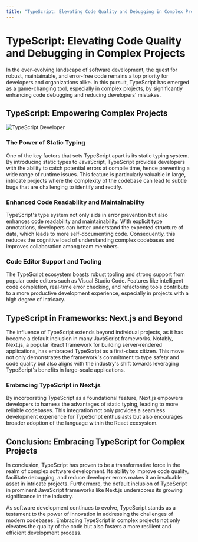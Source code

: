 ```yaml
---
title: "TypeScript: Elevating Code Quality and Debugging in Complex Projects"
---
```


# TypeScript: Elevating Code Quality and Debugging in Complex Projects

In the ever-evolving landscape of software development, the quest for robust, maintainable, and error-free code remains a top priority for developers and organizations alike. In this pursuit, TypeScript has emerged as a game-changing tool, especially in complex projects, by significantly enhancing code debugging and reducing developers' mistakes.

## TypeScript: Empowering Complex Projects

![TypeScript Developer](./assets/typescript.jpeg)

### The Power of Static Typing

One of the key factors that sets TypeScript apart is its static typing system. By introducing static types to JavaScript, TypeScript provides developers with the ability to catch potential errors at compile time, hence preventing a wide range of runtime issues. This feature is particularly valuable in large, intricate projects where the complexity of the codebase can lead to subtle bugs that are challenging to identify and rectify.

### Enhanced Code Readability and Maintainability

TypeScript's type system not only aids in error prevention but also enhances code readability and maintainability. With explicit type annotations, developers can better understand the expected structure of data, which leads to more self-documenting code. Consequently, this reduces the cognitive load of understanding complex codebases and improves collaboration among team members.

### Code Editor Support and Tooling

The TypeScript ecosystem boasts robust tooling and strong support from popular code editors such as Visual Studio Code. Features like intelligent code completion, real-time error checking, and refactoring tools contribute to a more productive development experience, especially in projects with a high degree of intricacy.

## TypeScript in Frameworks: Next.js and Beyond

The influence of TypeScript extends beyond individual projects, as it has become a default inclusion in many JavaScript frameworks. Notably, Next.js, a popular React framework for building server-rendered applications, has embraced TypeScript as a first-class citizen. This move not only demonstrates the framework's commitment to type safety and code quality but also aligns with the industry's shift towards leveraging TypeScript's benefits in large-scale applications.

### Embracing TypeScript in Next.js

By incorporating TypeScript as a foundational feature, Next.js empowers developers to harness the advantages of static typing, leading to more reliable codebases. This integration not only provides a seamless development experience for TypeScript enthusiasts but also encourages broader adoption of the language within the React ecosystem.

## Conclusion: Embracing TypeScript for Complex Projects

In conclusion, TypeScript has proven to be a transformative force in the realm of complex software development. Its ability to improve code quality, facilitate debugging, and reduce developer errors makes it an invaluable asset in intricate projects. Furthermore, the default inclusion of TypeScript in prominent JavaScript frameworks like Next.js underscores its growing significance in the industry.

As software development continues to evolve, TypeScript stands as a testament to the power of innovation in addressing the challenges of modern codebases. Embracing TypeScript in complex projects not only elevates the quality of the code but also fosters a more resilient and efficient development process.
